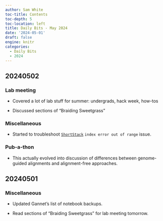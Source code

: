 ```yaml
---
author: Sam White
toc-title: Contents
toc-depth: 5
toc-location: left
title: Daily Bits - May 2024
date: '2024-05-01'
draft: false
engine: knitr
categories: 
  - Daily Bits
  - 2024
---
```

## 20240502

### Lab meeting

- Covered a lot of lab stuff for summer: undergrads, hack week, how-tos

- Discussed sections of "Braiding Sweetgrass"

### Miscellaneous

- Started to troubleshoot [`ShortStack`](https://github.com/MikeAxtell/ShortStack) `index error out of range` issue.

### Pub-a-thon

- This actually evolved into discussion of differences between genome-guided alignments and alignment-free approaches.

## 20240501

### Miscellaneous

- Updated Gannet's list of notebook backups.

- Read sections of "Braiding Sweetgrass" for lab meeting tomorrow.
